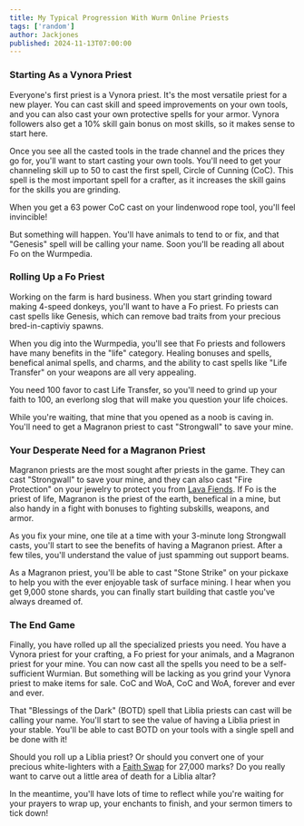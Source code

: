 ```yaml
---
title: My Typical Progression With Wurm Online Priests
tags: ['random']
author: Jackjones
published: 2024-11-13T07:00:00
---
```


### Starting As a Vynora Priest

Everyone's first priest is a Vynora priest. It's the most versatile priest for a new player. You can cast skill and speed improvements on your own tools, and you can also cast your own protective spells for your armor. Vynora followers also get a 10% skill gain bonus on most skills, so it makes sense to start here.

Once you see all the casted tools in the trade channel and the prices they go for, you'll want to start casting your own tools. You'll need to get your channeling skill up to 50 to cast the first spell, Circle of Cunning (CoC). This spell is the most important spell for a crafter, as it increases the skill gains for the skills you are grinding.

When you get a 63 power CoC cast on your lindenwood rope tool, you'll feel invincible!

But something will happen. You'll have animals to tend to or fix, and that "Genesis" spell will be calling your name. Soon you'll be reading all about Fo on the Wurmpedia.

### Rolling Up a Fo Priest

Working on the farm is hard business. When you start grinding toward making 4-speed donkeys, you'll want to have a Fo priest. Fo priests can cast spells like Genesis, which can remove bad traits from your precious bred-in-captiviy spawns.

When you dig into the Wurmpedia, you'll see that Fo priests and followers have many benefits in the "life" category. Healing bonuses and spells, benefical animal spells, and charms, and the ability to cast spells like "Life Transfer" on your weapons are all very appealing.

You need 100 favor to cast Life Transfer, so you'll need to grind up your faith to 100, an everlong slog that will make you question your life choices.

While you're waiting, that mine that you opened as a noob is caving in. You'll need to get a Magranon priest to cast "Strongwall" to save your mine.

### Your Desperate Need for a Magranon Priest

Magranon priests are the most sought after priests in the game. They can cast "Strongwall" to save your mine, and they can also cast "Fire Protection" on your jewelry to protect you from [Lava Fiends](https://www.wurmpedia.com/index.php/Lava_fiend). If Fo is the priest of life, Magranon is the priest of the earth, benefical in a mine, but also handy in a fight with bonuses to fighting subskills, weapons, and armor.

As you fix your mine, one tile at a time with your 3-minute long Strongwall casts, you'll start to see the benefits of having a Magranon priest. After a few tiles, you'll understand the value of just spamming out support beams.

As a Magranon priest, you'll be able to cast "Stone Strike" on your pickaxe to help you with the ever enjoyable task of surface mining. I hear when you get 9,000 stone shards, you can finally start building that castle you've always dreamed of.

### The End Game

Finally, you have rolled up all the specialized priests you need. You have a Vynora priest for your crafting, a Fo priest for your animals, and a Magranon priest for your mine. You can now cast all the spells you need to be a self-sufficient Wurmian. But something will be lacking as you grind your Vynora priest to make items for sale. CoC and WoA, CoC and WoA, forever and ever and ever.

That "Blessings of the Dark" (BOTD) spell that Liblia priests can cast will be calling your name. You'll start to see the value of having a Liblia priest in your stable. You'll be able to cast BOTD on your tools with a single spell and be done with it!

Should you roll up a Liblia priest? Or should you convert one of your precious white-lighters with a [Faith Swap](https://www.wurmpedia.com/index.php/Faith#Faith_swap) for 27,000 marks? Do you really want to carve out a little area of death for a Liblia altar?

In the meantime, you'll have lots of time to reflect while you're waiting for your prayers to wrap up, your enchants to finish, and your sermon timers to tick down!